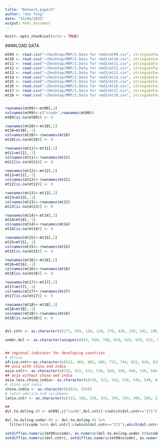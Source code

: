 ```yaml
---
title: "Network_paper3"
author: "Van Tong"
date: "14/04/2022"
output: html_document
---
```


```r
knitr::opts_chunk$set(echo = TRUE)
```


####LOAD DATA
```r
mt09 <- read.csv("~/Desktop/MRP/1.Data for rmd3/mt09.csv", stringsAsFactors=TRUE)
mt10 <- read.csv("~/Desktop/MRP/1.Data for rmd3/mt10.csv", stringsAsFactors=TRUE)
mt11 <- read.csv("~/Desktop/MRP/1.Data for rmd3/mt11.csv", stringsAsFactors=TRUE)
mt12 <- read.csv("~/Desktop/MRP/1.Data for rmd3/mt12.csv", stringsAsFactors=TRUE)
mt13 <- read.csv("~/Desktop/MRP/1.Data for rmd3/mt13.csv", stringsAsFactors=TRUE)
mt14 <- read.csv("~/Desktop/MRP/1.Data for rmd3/mt14.csv", stringsAsFactors=TRUE)
mt15 <- read.csv("~/Desktop/MRP/1.Data for rmd3/mt15.csv", stringsAsFactors=TRUE)
mt16 <- read.csv("~/Desktop/MRP/1.Data for rmd3/mt16.csv", stringsAsFactors=TRUE)
mt17 <- read.csv("~/Desktop/MRP/1.Data for rmd3/mt17.csv", stringsAsFactors=TRUE)
mt18 <- read.csv("~/Desktop/MRP/1.Data for rmd3/mt18.csv", stringsAsFactors=TRUE)


rownames(mt09)<-mt09[,1] 
colnames(mt09)<-c("ccode",rownames(mt09))
mt09[is.na(mt09)] <- 0

rownames(mt10)<-mt10[,1] 
mt10=mt10[,-1]
colnames(mt10)<-rownames(mt10)
mt10[is.na(mt10)] <- 0

rownames(mt11)<-mt11[,1] 
mt11=mt11[,-1]
colnames(mt11)<-rownames(mt11)
mt11[is.na(mt11)] <- 0

rownames(mt12)<-mt12[,1] 
mt12=mt12[,-1]
colnames(mt12)<-rownames(mt12)
mt12[is.na(mt12)] <- 0

rownames(mt13)<-mt13[,1] 
mt13=mt13[,-1]
colnames(mt13)<-rownames(mt13)
mt13[is.na(mt13)] <- 0

rownames(mt14)<-mt14[,1] 
mt14=mt14[,-1]
colnames(mt14)<-rownames(mt14)
mt14[is.na(mt14)] <- 0

rownames(mt15)<-mt15[,1] 
mt15=mt15[,-1]
colnames(mt15)<-rownames(mt15)
mt15[is.na(mt15)] <- 0

rownames(mt16)<-mt16[,1] 
mt16=mt16[,-1]
colnames(mt16)<-rownames(mt16)
mt16[is.na(mt16)] <- 0

rownames(mt17)<-mt17[,1] 
mt17=mt17[,-1]
colnames(mt17)<-rownames(mt17)
mt17[is.na(mt17)] <- 0

rownames(mt18)<-mt18[,1] 
mt18=mt18[,-1]
colnames(mt18)<-rownames(mt18)
mt18[is.na(mt18)] <- 0


dvl.cntr <- as.character(c(171, 193, 156, 128, 176, 436, 158, 542, 196, 142, 576, 144, 146, 528, 112, 111, 124, 184, 122, 172, 174, 132, 178, 136, 137, 138, 182, 184, 918, 960, 935, 423, 939, 944, 941, 946, 181, 964, 968, 936, 961, 134))

under.dvl <- as.character(unique(c(614, 638, 748, 618, 626, 628, 632, 636, 611, 644, 648, 642, 654, 666, 668, 674, 676, 678, 682, 688, 692, 714, 722, 724, 732, 742, 746, 738, 754, 522, 544, 518, 513, 514, 558, 474, 263, 818, 299, 857, 856, 352, 733, 873, 528, 351, 920, 849, 851, 863, 363, 696, 967, 333, 354, 314, 353, 352, 312, 357, 871, 865, 814, 815, 323, 113, 329, 823, 187, 117, 954, 967, 349, 546, 911, 912, 913, 916, 962)))


## regional indicator for developing countries
# africa
africa.cntr<-as.character(c(612, 469, 682, 686, 732, 744, 622, 626, 628, 634, 642, 646, 618, 632, 634, 611, 644, 664, 674, 714, 746, 738, 614, 616, 666, 676, 684, 688, 728, 199, 754, 698, 638, 748, 624, 662, 648, 652, 656, 654, 668, 692, 694, 722, 724, 742))
## asia with china and india
asia.cntr<- as.character(c(516, 522, 532, 536, 544, 548, 948, 518, 566, 542, 576, 528, 578, 582, 513, 514, 429, 556, 558, 564, 524, 419, 433, 436, 439, 443, 446, 449, 453, 456, 463, 186, 466, 474, 924, 534, 158, 193, 196))
## asia without china and india
asia.less.china.india<- as.character(c(516, 522, 532, 536, 544, 548, 948, 518, 566, 542, 576, 528, 578, 582, 513, 514, 429, 556, 558, 564, 524, 419, 433, 436, 439, 443, 446, 449, 453, 456, 463, 186, 466, 474))
# china and india
china.india <- as.character(c(924, 534))
# latin america and caribbean
latin.cntr <- as.character(c(313, 316, 339, 243, 336, 343, 366, 369, 238, 253, 258, 263, 268, 273, 283, 213, 218, 223, 228, 233, 248, 288, 293, 298, 299))
```


```r
##
dvl.to.dvling.09 <- mt09[,c("ccode",dvl.cntr[-c(which(dvl.cntr=="171"),which(dvl.cntr=="528"))])]

dvl.to.dvling.under.09 <- dvl.to.dvling.09 %>% 
  filter((ccode %in% dvl.cntr[-c(which(dvl.cntr=="171"),which(dvl.cntr=="528"))]))

setdiff(as.numeric(mt09$ccode), as.numeric(dvl.to.dvling.under.09$ccode))
setdiff(as.numeric(dvl.cntr), setdiff(as.numeric(mt09$ccode), as.numeric(dvl.to.dvling.under.09$ccode)))
```

